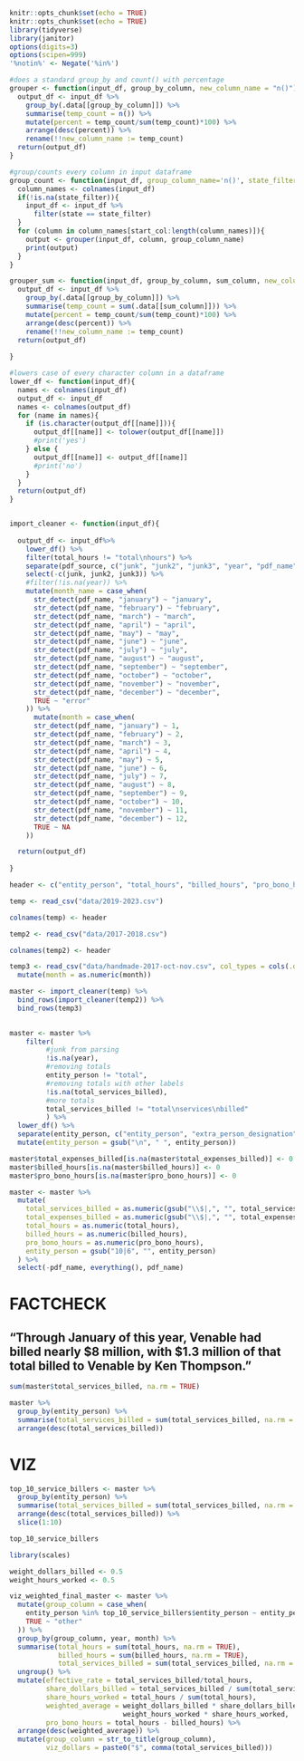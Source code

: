 
```r

knitr::opts_chunk$set(echo = TRUE)
knitr::opts_chunk$set(echo = TRUE)
library(tidyverse)
library(janitor)
options(digits=3)
options(scipen=999)
'%notin%' <- Negate('%in%')

#does a standard group_by and count() with percentage
grouper <- function(input_df, group_by_column, new_column_name = "n()"){
  output_df <- input_df %>%
    group_by(.data[[group_by_column]]) %>%
    summarise(temp_count = n()) %>%
    mutate(percent = temp_count/sum(temp_count)*100) %>%
    arrange(desc(percent)) %>%
    rename(!!new_column_name := temp_count)
  return(output_df)
}

#group/counts every column in input dataframe
group_count <- function(input_df, group_column_name='n()', state_filter=NA, start_col = 1){
  column_names <- colnames(input_df)
  if(!is.na(state_filter)){
    input_df <- input_df %>%
      filter(state == state_filter)
  }
  for (column in column_names[start_col:length(column_names)]){
    output <- grouper(input_df, column, group_column_name)
    print(output)
  }
}

grouper_sum <- function(input_df, group_by_column, sum_column, new_column_name = "n()"){
  output_df <- input_df %>%
    group_by(.data[[group_by_column]]) %>%
    summarise(temp_count = sum(.data[[sum_column]])) %>%
    mutate(percent = temp_count/sum(temp_count)*100) %>%
    arrange(desc(percent)) %>%
    rename(!!new_column_name := temp_count)
  return(output_df)
  
}

#lowers case of every character column in a dataframe
lower_df <- function(input_df){
  names <- colnames(input_df)
  output_df <- input_df
  names <- colnames(output_df)
  for (name in names){
    if (is.character(output_df[[name]])){
      output_df[[name]] <- tolower(output_df[[name]])
      #print('yes')
    } else {
      output_df[[name]] <- output_df[[name]]
      #print('no')
    }
  }
  return(output_df)
}



```

```r

import_cleaner <- function(input_df){
  
  output_df <- input_df%>%
    lower_df() %>%
    filter(total_hours != "total\nhours") %>%
    separate(pdf_source, c("junk", "junk2", "junk3", "year", "pdf_name"), "/") %>%
    select(-c(junk, junk2, junk3)) %>%
    #filter(!is.na(year)) %>%
    mutate(month_name = case_when(
      str_detect(pdf_name, "january") ~ "january",
      str_detect(pdf_name, "february") ~ "february",
      str_detect(pdf_name, "march") ~ "march",
      str_detect(pdf_name, "april") ~ "april",
      str_detect(pdf_name, "may") ~ "may",
      str_detect(pdf_name, "june") ~ "june",
      str_detect(pdf_name, "july") ~ "july",
      str_detect(pdf_name, "august") ~ "august",
      str_detect(pdf_name, "september") ~ "september",
      str_detect(pdf_name, "october") ~ "october",
      str_detect(pdf_name, "november") ~ "november",
      str_detect(pdf_name, "december") ~ "december",
      TRUE ~ "error"
    )) %>%
      mutate(month = case_when(
      str_detect(pdf_name, "january") ~ 1,
      str_detect(pdf_name, "february") ~ 2,
      str_detect(pdf_name, "march") ~ 3,
      str_detect(pdf_name, "april") ~ 4,
      str_detect(pdf_name, "may") ~ 5,
      str_detect(pdf_name, "june") ~ 6,
      str_detect(pdf_name, "july") ~ 7,
      str_detect(pdf_name, "august") ~ 8,
      str_detect(pdf_name, "september") ~ 9,
      str_detect(pdf_name, "october") ~ 10,
      str_detect(pdf_name, "november") ~ 11,
      str_detect(pdf_name, "december") ~ 12,
      TRUE ~ NA
    ))

  return(output_df)
  
}

header <- c("entity_person", "total_hours", "billed_hours", "pro_bono_hours", "total_services_billed", "total_expenses_billed", "pdf_source")

temp <- read_csv("data/2019-2023.csv") 

colnames(temp) <- header

temp2 <- read_csv("data/2017-2018.csv")

colnames(temp2) <- header

temp3 <- read_csv("data/handmade-2017-oct-nov.csv", col_types = cols(.default = col_character())) %>%
  mutate(month = as.numeric(month))

master <- import_cleaner(temp) %>%
  bind_rows(import_cleaner(temp2)) %>%
  bind_rows(temp3)
  

master <- master %>%
    filter(
         #junk from parsing
         !is.na(year),
         #removing totals
         entity_person != "total",
         #removing totals with other labels
         !is.na(total_services_billed),
         #more totals
         total_services_billed != "total\nservices\nbilled"
         ) %>%
  lower_df() %>%
  separate(entity_person, c("entity_person", "extra_person_designation"), "\\(") %>%
  mutate(entity_person = gsub("\n", " ", entity_person))

master$total_expenses_billed[is.na(master$total_expenses_billed)] <- 0
master$billed_hours[is.na(master$billed_hours)] <- 0
master$pro_bono_hours[is.na(master$pro_bono_hours)] <- 0

master <- master %>%
  mutate(
    total_services_billed = as.numeric(gsub("\\$|,", "", total_services_billed)),
    total_expenses_billed = as.numeric(gsub("\\$|,", "", total_expenses_billed)),
    total_hours = as.numeric(total_hours),
    billed_hours = as.numeric(billed_hours),
    pro_bono_hours = as.numeric(pro_bono_hours),
    entity_person = gsub("10|6", "", entity_person)
  ) %>%
  select(-pdf_name, everything(), pdf_name)
```

# FACTCHECK

## "Through January of this year, Venable had billed nearly $8 million, with $1.3 million of that total billed to Venable by Ken Thompson."

```r

sum(master$total_services_billed, na.rm = TRUE)

```

```r

master %>%
  group_by(entity_person) %>%
  summarise(total_services_billed = sum(total_services_billed, na.rm = TRUE)) %>%
  arrange(desc(total_services_billed))

```

# VIZ

```r

top_10_service_billers <- master %>%
  group_by(entity_person) %>%
  summarise(total_services_billed = sum(total_services_billed, na.rm = TRUE)) %>%
  arrange(desc(total_services_billed)) %>%
  slice(1:10)

top_10_service_billers

```


```r

library(scales)

weight_dollars_billed <- 0.5
weight_hours_worked <- 0.5

viz_weighted_final_master <- master %>%
  mutate(group_column = case_when(
    entity_person %in% top_10_service_billers$entity_person ~ entity_person,
    TRUE ~ "other"
  )) %>%
  group_by(group_column, year, month) %>%
  summarise(total_hours = sum(total_hours, na.rm = TRUE),
            billed_hours = sum(billed_hours, na.rm = TRUE),
            total_services_billed = sum(total_services_billed, na.rm = TRUE)) %>%
  ungroup() %>%
  mutate(effective_rate = total_services_billed/total_hours,
         share_dollars_billed = total_services_billed / sum(total_services_billed),
         share_hours_worked = total_hours / sum(total_hours),
         weighted_average = weight_dollars_billed * share_dollars_billed +
                            weight_hours_worked * share_hours_worked,
         pro_bono_hours = total_hours - billed_hours) %>%
  arrange(desc(weighted_average)) %>%
  mutate(group_column = str_to_title(group_column),
         viz_dollars = paste0("$", comma(total_services_billed)))

```


